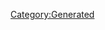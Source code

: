 {{Database/Music/MusicInfo
 |ID=29
 |Cov=29
 |Cd=14
 |Nam=29
 |Div=29
 |Ma=1
 |SerieId=1
 |SerieLogoId=1
 |WavId=29
 |VariationId=0
 |Dsc=29
 |Strt=10
 |ValkyrieBattle=1
 |ValkyrieIntro=1
 |ValkyrieIntroSky=1
 |DivaSolo=1
 |DivaMulti=2
 |Exp=1
}}
[[Category:Generated]]
